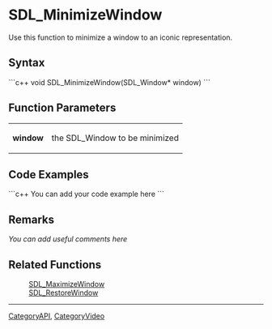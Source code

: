 <!-- pragma section-numbers off -->
<!-- pragma disable-camelcase -->

= SDL_MinimizeWindow =
Use this function to minimize a window to an iconic representation.


== Syntax ==
```c++
void SDL_MinimizeWindow(SDL_Window* window)
```

== Function Parameters ==
{|
|'''window'''
|the SDL_Window to be minimized
|}

== Code Examples ==
```c++
You can add your code example here
```

== Remarks ==
''You can add useful comments here''

== Related Functions ==
:[[SDL_MaximizeWindow]]
:[[SDL_RestoreWindow]]

----
[[CategoryAPI]], [[CategoryVideo]]

